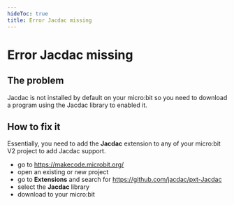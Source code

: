 ```yaml
---
hideToc: true
title: Error Jacdac missing
---
```


# Error Jacdac missing

## The problem

Jacdac is not installed by default on your micro:bit so you need to download a program using
the Jacdac library to enabled it.

## How to fix it

Essentially, you need to add the **Jacdac** extension to any of your micro:bit V2 project to add Jacdac support.

-   go to https://makecode.microbit.org/
-   open an existing or new project
-   go to **Extensions** and search for https://github.com/jacdac/pxt-Jacdac
-   select the **Jacdac** library
-   download to your micro:bit
